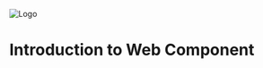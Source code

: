 <!-- background: #f8f1f1 -->

<!-- note
Here is a speaker note.😎

Node.js spent a long time implementing ESM.
Node.js had two major problems that browsers don't have.

One is that Node.js cannot recognize if a file is written in ESM.
In the case of browsers, it can be recognized because it is written as `module` in the `type` attribute.
However, Node.js' import doesn't have an attribute like the `type`.
So we decided to look at the file extensions to be imported.
We made a rule that a file with the `.mjs` extension is written in ESM.

And another issue is compatibility with existing CJS Modules.
Node.js values backward compatibility. However, Node.js already has a module system.
It's very difficult to implement ESM so as not to break the existing code.
-->

![Logo](../assets/logo.svg)

<div style={{ height: 32 }} />

# Introduction to Web Component